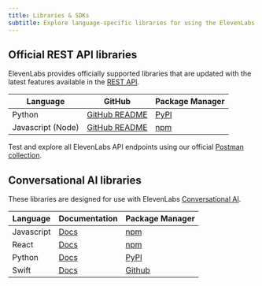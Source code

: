```yaml
---
title: Libraries & SDKs
subtitle: Explore language-specific libraries for using the ElevenLabs API.
---
```


## Official REST API libraries

ElevenLabs provides officially supported libraries that are updated with the latest features available in the [REST API](/docs/api-reference/introduction).

| Language          | GitHub                                                           | Package Manager                                 |
| ----------------- | ---------------------------------------------------------------- | ----------------------------------------------- |
| Python            | [GitHub README](https://github.com/elevenlabs/elevenlabs-python) | [PyPI](https://pypi.org/project/elevenlabs/)    |
| Javascript (Node) | [GitHub README](https://github.com/elevenlabs/elevenlabs-js)     | [npm](https://www.npmjs.com/package/elevenlabs) |

Test and explore all ElevenLabs API endpoints using our official [Postman collection](https://www.postman.com/elevenlabs/elevenlabs/collection/7i9rytu/elevenlabs-api-documentation?action=share&creator=39903018).

## Conversational AI libraries

These libraries are designed for use with ElevenLabs [Conversational AI](/docs/conversational-ai/overview).

| Language   | Documentation                                         | Package Manager                                         |
| ---------- | ----------------------------------------------------- | ------------------------------------------------------- |
| Javascript | [Docs](/docs/conversational-ai/libraries/java-script) | [npm](https://www.npmjs.com/package/@11labs/client)     |
| React      | [Docs](/docs/conversational-ai/libraries/react)       | [npm](https://www.npmjs.com/package/@11labs/react)      |
| Python     | [Docs](/docs/conversational-ai/libraries/python)      | [PyPI](https://pypi.org/project/elevenlabs/)            |
| Swift      | [Docs](/docs/conversational-ai/libraries/swift)       | [Github](https://github.com/elevenlabs/ElevenLabsSwift) |
